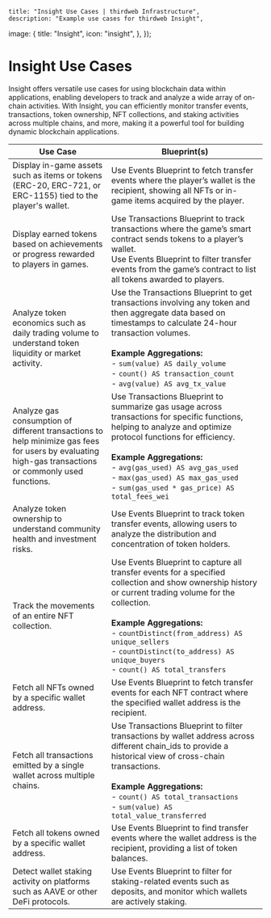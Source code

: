 
	title: "Insight Use Cases | thirdweb Infrastructure",
	description: "Example use cases for thirdweb Insight",
  image: {
    title: "Insight",
    icon: "insight",
  },
});

# Insight Use Cases

Insight offers versatile use cases for using blockchain data within applications, enabling developers to track and analyze a wide array of on-chain activities. 
With Insight, you can efficiently monitor transfer events, transactions, token ownership, NFT collections, and staking activities across multiple chains, and more,
making it a powerful tool for building dynamic blockchain applications.

| Use Case | Blueprint(s) |
| --- | --- |
| Display in-game assets such as items or tokens (ERC-20, ERC-721, or ERC-1155) tied to the player's wallet. | Use Events Blueprint to fetch transfer events where the player’s wallet is the recipient, showing all NFTs or in-game items acquired by the player. |
| Display earned tokens based on achievements or progress rewarded to players in games. | Use Transactions Blueprint to track transactions where the game’s smart contract sends tokens to a player’s wallet. <br/> Use Events Blueprint to filter transfer events from the game’s contract to list all tokens awarded to players. |
| Analyze token economics such as daily trading volume to understand token liquidity or market activity. | Use the Transactions Blueprint to get transactions involving any token and then aggregate data based on timestamps to calculate 24-hour transaction volumes. <br/><br/>**Example Aggregations:**<br/>- `sum(value) AS daily_volume`<br/>- `count() AS transaction_count`<br/>- `avg(value) AS avg_tx_value` |
| Analyze gas consumption of different transactions to help minimize gas fees for users by evaluating high-gas transactions or commonly used functions. | Use Transactions Blueprint to summarize gas usage across transactions for specific functions, helping to analyze and optimize protocol functions for efficiency.<br/><br/>**Example Aggregations:**<br/>- `avg(gas_used) AS avg_gas_used`<br/>- `max(gas_used) AS max_gas_used`<br/>- `sum(gas_used * gas_price) AS total_fees_wei` |
| Analyze token ownership to understand community health and investment risks. | Use Events Blueprint to track token transfer events, allowing users to analyze the distribution and concentration of token holders. |
| Track the movements of an entire NFT collection. | Use Events Blueprint to capture all transfer events for a specified collection and show ownership history or current trading volume for the collection.<br/><br/>**Example Aggregations:**<br/>- `countDistinct(from_address) AS unique_sellers`<br/>- `countDistinct(to_address) AS unique_buyers`<br/>- `count() AS total_transfers` |
| Fetch all NFTs owned by a specific wallet address. | Use Events Blueprint to fetch transfer events for each NFT contract where the specified wallet address is the recipient. |
| Fetch all transactions emitted by a single wallet across multiple chains. | Use Transactions Blueprint to filter transactions by wallet address across different chain_ids to provide a historical view of cross-chain transactions.<br/><br/>**Example Aggregations:**<br/>- `count() AS total_transactions`<br/>- `sum(value) AS total_value_transferred` |
| Fetch all tokens owned by a specific wallet address. | Use Events Blueprint to find transfer events where the wallet address is the recipient, providing a list of token balances. |
| Detect wallet staking activity on platforms such as AAVE or other DeFi protocols. | Use Events Blueprint to filter for staking-related events such as deposits, and monitor which wallets are actively staking. |

